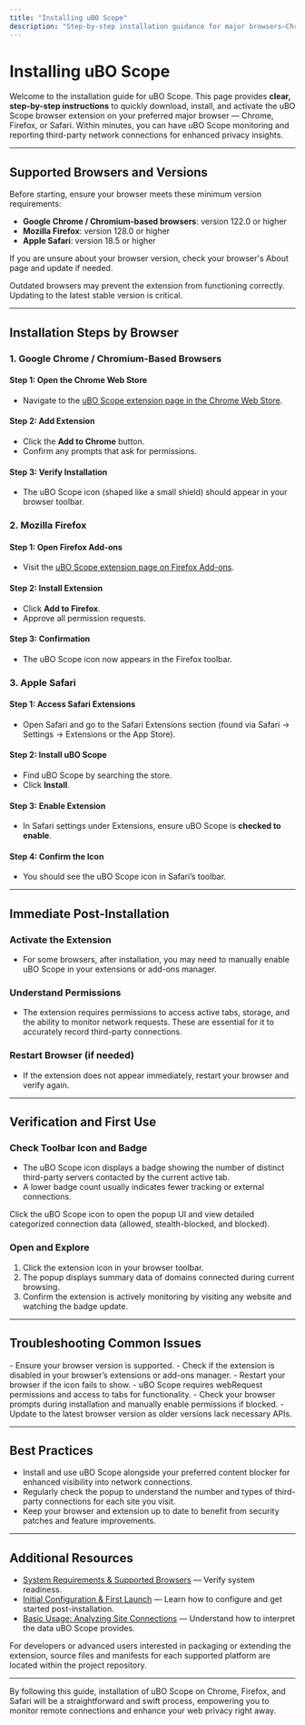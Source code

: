 ```yaml
---
title: "Installing uBO Scope"
description: "Step-by-step installation guidance for major browsers—Chrome, Firefox, and Safari. Follow these directions to download and activate the extension in your preferred environment within minutes."
---
```


# Installing uBO Scope

Welcome to the installation guide for uBO Scope. This page provides **clear, step-by-step instructions** to quickly download, install, and activate the uBO Scope browser extension on your preferred major browser — Chrome, Firefox, or Safari. Within minutes, you can have uBO Scope monitoring and reporting third-party network connections for enhanced privacy insights.

---

## Supported Browsers and Versions

Before starting, ensure your browser meets these minimum version requirements:

- **Google Chrome / Chromium-based browsers**: version 122.0 or higher
- **Mozilla Firefox**: version 128.0 or higher
- **Apple Safari**: version 18.5 or higher

If you are unsure about your browser version, check your browser's About page and update if needed.

<Check>
Outdated browsers may prevent the extension from functioning correctly. Updating to the latest stable version is critical.
</Check>

---

## Installation Steps by Browser

### 1. Google Chrome / Chromium-Based Browsers

#### Step 1: Open the Chrome Web Store
- Navigate to the [uBO Scope extension page in the Chrome Web Store](https://chromewebstore.google.com/detail/ubo-scope/bbdpgcaljkaaigfcomhidmneffjjjfgp).

#### Step 2: Add Extension
- Click the **Add to Chrome** button.
- Confirm any prompts that ask for permissions.

#### Step 3: Verify Installation
- The uBO Scope icon (shaped like a small shield) should appear in your browser toolbar.

### 2. Mozilla Firefox

#### Step 1: Open Firefox Add-ons
- Visit the [uBO Scope extension page on Firefox Add-ons](https://addons.mozilla.org/firefox/addon/ubo-scope/).

#### Step 2: Install Extension
- Click **Add to Firefox**.
- Approve all permission requests.

#### Step 3: Confirmation
- The uBO Scope icon now appears in the Firefox toolbar.

### 3. Apple Safari

#### Step 1: Access Safari Extensions
- Open Safari and go to the Safari Extensions section (found via Safari → Settings → Extensions or the App Store).

#### Step 2: Install uBO Scope
- Find uBO Scope by searching the store.
- Click **Install**.

#### Step 3: Enable Extension
- In Safari settings under Extensions, ensure uBO Scope is **checked to enable**.

#### Step 4: Confirm the Icon
- You should see the uBO Scope icon in Safari’s toolbar.

---

## Immediate Post-Installation

### Activate the Extension
- For some browsers, after installation, you may need to manually enable uBO Scope in your extensions or add-ons manager.

### Understand Permissions
- The extension requires permissions to access active tabs, storage, and the ability to monitor network requests. These are essential for it to accurately record third-party connections.

### Restart Browser (if needed)
- If the extension does not appear immediately, restart your browser and verify again.

---

## Verification and First Use

### Check Toolbar Icon and Badge
- The uBO Scope icon displays a badge showing the number of distinct third-party servers contacted by the current active tab.
- A lower badge count usually indicates fewer tracking or external connections.

<Tip>
Click the uBO Scope icon to open the popup UI and view detailed categorized connection data (allowed, stealth-blocked, and blocked).
</Tip>

### Open and Explore
1. Click the extension icon in your browser toolbar.
2. The popup displays summary data of domains connected during current browsing.
3. Confirm the extension is actively monitoring by visiting any website and watching the badge update.

---

## Troubleshooting Common Issues

<AccordionGroup title="Installation Troubleshooting">
<Accordion title="Extension Icon Does Not Appear">
- Ensure your browser version is supported.
- Check if the extension is disabled in your browser’s extensions or add-ons manager.
- Restart your browser if the icon fails to show.
</Accordion>
<Accordion title="Permissions Not Granted or Blocked">
- uBO Scope requires webRequest permissions and access to tabs for functionality.
- Check your browser prompts during installation and manually enable permissions if blocked.
</Accordion>
<Accordion title="Browser Not Supported or Version Too Low">
- Update to the latest browser version as older versions lack necessary APIs.
</Accordion>
</AccordionGroup>

---

## Best Practices

- Install and use uBO Scope alongside your preferred content blocker for enhanced visibility into network connections.
- Regularly check the popup to understand the number and types of third-party connections for each site you visit.
- Keep your browser and extension up to date to benefit from security patches and feature improvements.

---

## Additional Resources

- [System Requirements & Supported Browsers](../installation-setup/prerequisites) — Verify system readiness.
- [Initial Configuration & First Launch](../installation-setup/first-launch) — Learn how to configure and get started post-installation.
- [Basic Usage: Analyzing Site Connections](../../guides/getting-started/basic-usage) — Understand how to interpret the data uBO Scope provides.

<Info>
For developers or advanced users interested in packaging or extending the extension, source files and manifests for each supported platform are located within the project repository.
</Info>

---

By following this guide, installation of uBO Scope on Chrome, Firefox, and Safari will be a straightforward and swift process, empowering you to monitor remote connections and enhance your web privacy right away.